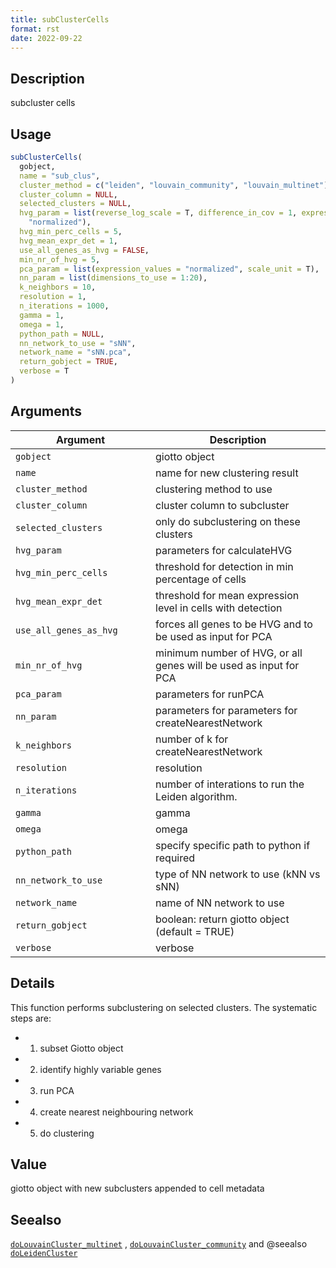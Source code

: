```yaml
--- 
title: subClusterCells 
format: rst 
date: 2022-09-22 
--- 
```


## Description

subcluster cells


## Usage

```r
subClusterCells(
  gobject,
  name = "sub_clus",
  cluster_method = c("leiden", "louvain_community", "louvain_multinet"),
  cluster_column = NULL,
  selected_clusters = NULL,
  hvg_param = list(reverse_log_scale = T, difference_in_cov = 1, expression_values =
    "normalized"),
  hvg_min_perc_cells = 5,
  hvg_mean_expr_det = 1,
  use_all_genes_as_hvg = FALSE,
  min_nr_of_hvg = 5,
  pca_param = list(expression_values = "normalized", scale_unit = T),
  nn_param = list(dimensions_to_use = 1:20),
  k_neighbors = 10,
  resolution = 1,
  n_iterations = 1000,
  gamma = 1,
  omega = 1,
  python_path = NULL,
  nn_network_to_use = "sNN",
  network_name = "sNN.pca",
  return_gobject = TRUE,
  verbose = T
)
```


## Arguments

Argument      |Description
------------- |----------------
`gobject`     |     giotto object
`name`     |     name for new clustering result
`cluster_method`     |     clustering method to use
`cluster_column`     |     cluster column to subcluster
`selected_clusters`     |     only do subclustering on these clusters
`hvg_param`     |     parameters for calculateHVG
`hvg_min_perc_cells`     |     threshold for detection in min percentage of cells
`hvg_mean_expr_det`     |     threshold for mean expression level in cells with detection
`use_all_genes_as_hvg`     |     forces all genes to be HVG and to be used as input for PCA
`min_nr_of_hvg`     |     minimum number of HVG, or all genes will be used as input for PCA
`pca_param`     |     parameters for runPCA
`nn_param`     |     parameters for parameters for createNearestNetwork
`k_neighbors`     |     number of k for createNearestNetwork
`resolution`     |     resolution
`n_iterations`     |     number of interations to run the Leiden algorithm.
`gamma`     |     gamma
`omega`     |     omega
`python_path`     |     specify specific path to python if required
`nn_network_to_use`     |     type of NN network to use (kNN vs sNN)
`network_name`     |     name of NN network to use
`return_gobject`     |     boolean: return giotto object (default = TRUE)
`verbose`     |     verbose


## Details

This function performs subclustering on selected clusters.
 The systematic steps are:
   

*  1. subset Giotto object   

*  2. identify highly variable genes   

*  3. run PCA   

*  4. create nearest neighbouring network   

*  5. do clustering


## Value

giotto object with new subclusters appended to cell metadata


## Seealso

[`doLouvainCluster_multinet`](#dolouvainclustermultinet) , [`doLouvainCluster_community`](#dolouvainclustercommunity) 
 and  @seealso [`doLeidenCluster`](#doleidencluster)



